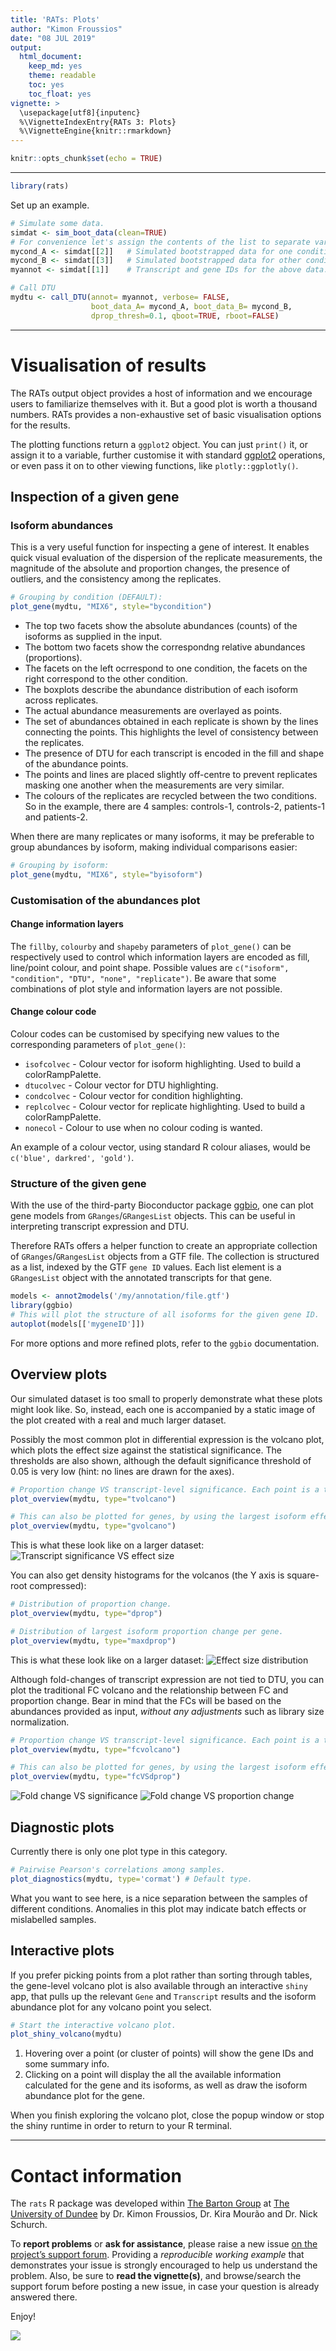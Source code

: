 ```yaml
---
title: 'RATs: Plots'
author: "Kimon Froussios"
date: "08 JUL 2019"
output:
  html_document:
    keep_md: yes
    theme: readable
    toc: yes
    toc_float: yes
vignette: >
  \usepackage[utf8]{inputenc}
  %\VignetteIndexEntry{RATs 3: Plots} 
  %\VignetteEngine{knitr::rmarkdown} 
---
```


```r
knitr::opts_chunk$set(echo = TRUE)
```

***

```r
library(rats)
```

Set up an example.

```r
# Simulate some data.
simdat <- sim_boot_data(clean=TRUE) 
# For convenience let's assign the contents of the list to separate variables
mycond_A <- simdat[[2]]   # Simulated bootstrapped data for one condition.
mycond_B <- simdat[[3]]   # Simulated bootstrapped data for other condition.
myannot <- simdat[[1]]    # Transcript and gene IDs for the above data.

# Call DTU
mydtu <- call_DTU(annot= myannot, verbose= FALSE,
                  boot_data_A= mycond_A, boot_data_B= mycond_B,
                  dprop_thresh=0.1, qboot=TRUE, rboot=FALSE)
```


***


# Visualisation of results


The RATs output object provides a host of information and we encourage users to familiarize themselves with it. 
But a good plot is worth a thousand numbers. RATs provides a non-exhaustive set of basic visualisation options for the results.

The plotting functions return a `ggplot2` object. You can just `print()` it, or assign it to a variable, further customise it with standard [ggplot2](http://ggplot2.org) operations, or even pass it on to other viewing functions, like `plotly::ggplotly()`.

## Inspection of a given gene

### Isoform abundances

This is a very useful function for inspecting a gene of interest. It enables quick visual evaluation of the dispersion of the replicate measurements, the magnitude of the absolute and proportion changes, the presence of outliers, and the consistency among the replicates.

```r
# Grouping by condition (DEFAULT):
plot_gene(mydtu, "MIX6", style="bycondition")
```

* The top two facets show the absolute abundances (counts) of the isoforms as supplied in the input. 
* The bottom two facets show the correspondng relative abundances (proportions). 
* The facets on the left ocrrespond to one condition, the facets on the right correspond to the other condition.
* The boxplots describe the abundance distribution of each isoform across replicates. 
* The actual abundance measurements are overlayed as points.
* The set of abundances obtained in each replicate is shown by the lines connecting the points. This highlights the level of consistency between the replicates. 
* The presence of DTU for each transcript is encoded in the fill and shape of the abundance points.
* The points and lines are placed slightly off-centre to prevent replicates masking one another when the measurements are very similar. 
* The colours of the replicates are recycled between the two conditions. So in the example, there are 4 samples: controls-1, controls-2, patients-1 and patients-2.

When there are many replicates or many isoforms, it may be preferable to group abundances by isoform, making individual comparisons easier:

```r
# Grouping by isoform:
plot_gene(mydtu, "MIX6", style="byisoform")
```

### Customisation of the abundances plot

#### Change information layers

The `fillby`, `colourby` and `shapeby` parameters of `plot_gene()` can be respectively used to control which information layers
are encoded as fill, line/point colour, and point shape. Possible values are `c("isoform", "condition", "DTU", "none", "replicate")`.
Be aware that some combinations of plot style and information layers are not possible.

#### Change colour code

Colour codes can be customised by specifying new values to the corresponding parameters of `plot_gene()`:

* `isofcolvec` - Colour vector for isoform highlighting. Used to build a colorRampPalette.
* `dtucolvec` - Colour vector for DTU highlighting.
* `condcolvec` - Colour vector for condition highlighting.
* `replcolvec` - Colour vector for replicate highlighting. Used to build a colorRampPalette.
* `nonecol` - Colour to use when no colour coding is wanted.

An example of a colour vector, using standard R colour aliases, would be `c('blue', darkred', 'gold')`.


### Structure of the given gene

With the use of the third-party Bioconductor package [ggbio](https://bioconductor.org/packages/release/bioc/html/ggbio.html), one can plot gene models from `GRanges`/`GRangesList` objects. This can be useful in interpreting transcript expression and DTU.

Therefore RATs offers a helper function to create an appropriate collection of `GRanges`/`GRangesList` objects from a GTF file. The collection is structured as a list, indexed by the GTF `gene ID` values. Each list element is a `GRangesList` object with the annotated transcripts for that gene.

```r
models <- annot2models('/my/annotation/file.gtf')
library(ggbio)
# This will plot the structure of all isoforms for the given gene ID.
autoplot(models[['mygeneID']])
```

For more options and more refined plots, refer to the `ggbio` documentation.


## Overview plots

Our simulated dataset is too small to properly demonstrate what these plots might look like.
So, instead, each one is accompanied by a static image of the plot created with a real and much larger dataset.

Possibly the most common plot in differential expression is the volcano plot, which plots the effect size against 
the statistical significance. The thresholds are also shown, although the default significance threshold of 0.05
is very low (hint: no lines are drawn for the axes).

```r
# Proportion change VS transcript-level significance. Each point is a transcript
plot_overview(mydtu, type="tvolcano")

# This can also be plotted for genes, by using the largest isoform effect size as proxy.
plot_overview(mydtu, type="gvolcano")
```

This is what these look like on a larger dataset:
![Transcript significance VS effect size](./figs/tvolcano.jpg)

You can also get density histograms for the volcanos (the Y axis is square-root compressed):

```r
# Distribution of proportion change.
plot_overview(mydtu, type="dprop")

# Distribution of largest isoform proportion change per gene.
plot_overview(mydtu, type="maxdprop")
```

This is what these look like on a larger dataset:
![Effect size distribution](./figs/dprop.jpg)

Although fold-changes of transcript expression are not tied to DTU, you can plot the traditional FC volcano and the relationship between FC and proportion change. Bear in mind that the FCs will be based on the abundances provided as input, *without any adjustments* such as library size normalization.

```r
# Proportion change VS transcript-level significance. Each point is a transcript
plot_overview(mydtu, type="fcvolcano")

# This can also be plotted for genes, by using the largest isoform effect size as proxy.
plot_overview(mydtu, type="fcVSdprop")
```

![Fold change VS significance](./figs/fcvolcano.jpg)
![Fold change VS proportion change](./figs/fcvsdprop.jpg)


## Diagnostic plots

Currently there is only one plot type in this category.

```r
# Pairwise Pearson's correlations among samples.
plot_diagnostics(mydtu, type='cormat') # Default type.
```

What you want to see here, is a nice separation between the samples of different conditions.
Anomalies in this plot may indicate batch effects or mislabelled samples.


## Interactive plots

If you prefer picking points from a plot rather than sorting through tables, the gene-level volcano plot is also available through 
an interactive `shiny` app, that pulls up the relevant `Gene` and `Transcript` results and the isoform abundance plot 
for any volcano point you select.

```r
# Start the interactive volcano plot.
plot_shiny_volcano(mydtu)
```

1. Hovering over a point (or cluster of points) will show the gene IDs and some summary info.
2. Clicking on a point will display the all the available information calculated for the gene and its isoforms, as
well as draw the isoform abundance plot for the gene.

When you finish exploring the volcano plot, close the popup window or stop the shiny runtime in order to return to your R terminal.


***


# Contact information

The `rats` R package was developed within [The Barton Group](http://www.compbio.dundee.ac.uk) at [The University of Dundee](http://www.dundee.ac.uk)
by Dr. Kimon Froussios, Dr. Kira Mourão and Dr. Nick Schurch.

To **report problems** or **ask for assistance**, please raise a new issue [on the project's support forum](https://github.com/bartongroup/Rats/issues).
Providing a *reproducible working example* that demonstrates your issue is strongly encouraged to help us understand the problem. Also, be sure 
to **read the vignette(s)**, and browse/search the support forum before posting a new issue, in case your question is already answered there.

Enjoy!

![](./figs/rats_logo.png)


